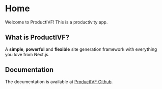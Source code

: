 # Home

Welcome to ProductIVF! This is a productivity app.

## What is ProductIVF?

A **simple**, **powerful** and **flexible** site generation framework with everything you love from Next.js.

## Documentation

The documentation is available at [ProductIVF Github](https://github.com/strawhat19/ProductIVF).


<List />